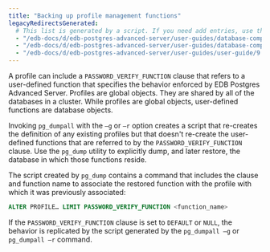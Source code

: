 ```yaml
---
title: "Backing up profile management functions"
legacyRedirectsGenerated:
  # This list is generated by a script. If you need add entries, use the `legacyRedirects` key.
  - "/edb-docs/d/edb-postgres-advanced-server/user-guides/database-compatibility-for-oracle-developers-guide/9.6/Database_Compatibility_for_Oracle_Developers_Guide_v9.6.1.036.html"
  - "/edb-docs/d/edb-postgres-advanced-server/user-guides/database-compatibility-for-oracle-developers-guide/9.5/Database_Compatibility_for_Oracle_Developers_Guide.1.036.html"
  - "/edb-docs/d/edb-postgres-advanced-server/user-guides/user-guide/9.5/EDB_Postgres_Enterprise_Guide.1.033.html"
---
```


<div id="backing_up_profile_management_functions" class="registered_link"></div>

A profile can include a `PASSWORD_VERIFY_FUNCTION` clause that refers to a user-defined function that specifies the behavior enforced by EDB Postgres Advanced Server. Profiles are global objects. They are shared by all of the databases in a cluster. While profiles are global objects, user-defined functions are database objects.

Invoking `pg_dumpall` with the `–g` or `–r` option creates a script that re-creates the definition of any existing profiles but that doesn't re-create the user-defined functions that are referred to by the `PASSWORD_VERIFY_FUNCTION` clause. Use the `pg_dump` utility to explicitly dump, and later restore, the database in which those functions reside.

The script created by `pg_dump` contains a command that includes the clause and function name to associate the restored function with the profile with which it was previously associated:

```sql
ALTER PROFILE… LIMIT PASSWORD_VERIFY_FUNCTION <function_name>
```

If the `PASSWORD_VERIFY_FUNCTION` clause is set to `DEFAULT` or `NULL`, the behavior is replicated by the script generated by the `pg_dumpall –g` or `pg_dumpall –r` command.
